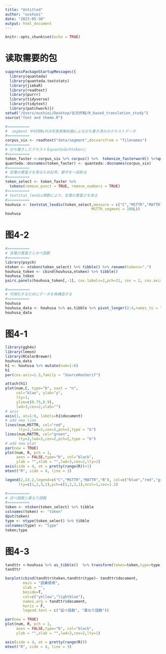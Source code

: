 ```yaml
---
title: "Untitled"
author: "oushiei"
date: "2023-05-30"
output: html_document
---
```


```r
knitr::opts_chunk$set(echo = TRUE)
```

# 读取需要的包
```r
suppressPackageStartupMessages({
  library(quanteda)
  library(quanteda.textstats)
  library(jiebaR)
  library(readtext)
  library(purrr)
  library(tidyverse)
  library(tidytext)
  library(patchwork)})
setwd("/Users/oushiei/Desktop/论文终稿/R_based_translation_study")
source("font and theme.R")
```

```r
#==========
#  segment 中科院NLPLR形態素解析器による分ち書き済みのテキストデータ
#==========
corpus_six <- readtext("data/segment",docvarsfrom = "filenames") 
#==========
# 分ち書きしたテキストをquantedaのtokenに
#==========
token_faster <-corpus_six %>% corpus() %>%  tokenize_fasterword() %>%quanteda::tokens()
quanteda::docnames(token_faster) <- quanteda::docnames(corpus_six)
#==========
# 言葉の豊富さを測るため記号、数字を一括削る
#========== 
token_select <- token_faster %>% 
  tokens(remove_punct = TRUE, remove_numbers = TRUE) 
#==========
# textstat_lexdiv関数により、言葉の豊富さを測る
#==========
houhusa <- textstat_lexdiv(token_select,measure = c("C","MSTTR","MATTR","R", MATTR_window = 100L,
                                       MSTTR_segment = 100L))
houhusa
```
# 图4-2
```r
#==========
# 言葉の豊富さとのべ語数
#==========
library(psych)  
ntoken <- ntoken(token_select) %>% tibble() %>% rename(tokens=".")
houhusa_token <- cbind(houhusa,ntoken) %>% tibble() 
houhusa_token
pairs.panels(houhusa_token[,-1], cex.labels=2,pch=21, cex = 2, cex.axis = 2)
```

```r
#==========
# 可視化するためにデータを再構造する
#==========
houhusa
houhusa_data <- houhusa %>% as.tibble %>% pivot_longer(2:4,names_to = "houhusa",values_to = "value")
houhusa_data
```
# 图4-1
```r
library(ggh4x)
library(lemon)
library(RColorBrewer) 
houhusa_data
h1 <- houhusa %>% mutate(num=1:6)
h1
par(cex.axis=1.5,family = "SourceHanSerif")

attach(h1)
plot(num,C, type="b", xaxt = "n",
     col="blue", ylab="y",
     lty=1,
     ylim=c(0.75,0.9),
     lwd=3,cex=2,xlab="")
# axis 
axis(1, at=1:6, labels=h1$document)
# add new line
lines(num,MSTTR, col="red",
      lty=2,lwd=3,cex=2,pch=2,type = "b")
lines(num,MATTR, col="green",
      lty=3,lwd=3,cex=2,pch=2,type = "b")
# add new plot 
par(new = TRUE)                           
plot(num, R, pch = 1, 
     axes = FALSE,type="b", col="black",
     ylab = "",xlab = "",lwd=3,cex=2,lty=1)
axis(side = 4, at = pretty(range(R))+1)      
mtext("R", side = 4, line = 3)            

legend(2,33.2,legend=c("C","MSTTR","MATTR","R"), col=c("blue","red","green","black"),
      lty=c(1,2,3,1),pch=c(1,2,2,1),ncol=1,cex=1.2)

#==========
# 述べ語数と異なり語数
#==========
token <- ntoken(token_select) %>% tibble 
colnames(token) <- "token"
dput(token)
type <- ntype(token_select) %>% tibble
colnames(type) <- "type"
token;type

```
# 图4-3
```r
tandttr <-houhusa %>% as_tibble()  %>% transform(token=token,type=type) %>% select(document,token,type)
tandttr

barplot(cbind(tandttr$token,tandttr$type)~ tandttr$document,
        main = "語彙使用", 
        xlab = "", 
        beside=T,
        col=c("yellow","lightblue"),
        names.arg = tandttr$document, 
        horiz = F,
        legend.text = c("延べ語数", "異なり語数"))

par(new = TRUE)                           
plot(num, R, pch = 1,           
     axes = FALSE,type="b", col="black",
     ylab = "",xlab = "",lwd=3,cex=2,lty=1)

axis(side = 4, at = pretty(range(R)))     
mtext("R", side = 4, line = 3)          
```






